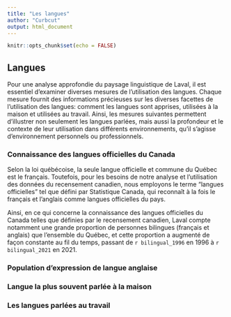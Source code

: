 ```yaml
---
title: "Les langues"
author: "Curbcut"
output: html_document
---
```


```r
knitr::opts_chunk$set(echo = FALSE)
```

## Langues

Pour une analyse approfondie du paysage linguistique de Laval, il est essentiel d'examiner diverses mesures de l'utilisation des langues. Chaque mesure fournit des informations précieuses sur les diverses facettes de l'utilisation des langues: comment les langues sont apprises, utilisées à la maison et utilisées au travail. Ainsi, les mesures suivantes permettent d'illustrer non seulement les langues parlées, mais aussi la profondeur et le contexte de leur utilisation dans différents environnements, qu'il s'agisse d'environnement personnels ou professionnels.

### Connaissance des langues officielles du Canada

Selon la loi québécoise, la seule langue officielle et commune du Québec est le français. Toutefois, pour les besoins de notre analyse et l'utilisation des données du recensement canadien, nous employons le terme "langues officielles" tel que défini par Statistique Canada, qui reconnaît à la fois le français et l'anglais comme langues officielles du pays.

Ainsi, en ce qui concerne la connaissance des langues officielles du Canada telles que définies par le recensement canadien, Laval compte notamment une grande proportion de personnes bilingues (français et anglais) que l'ensemble du Québec, et cette proportion a augmenté de façon constante au fil du temps, passant de `r bilingual_1996` en 1996 à `r bilingual_2021` en 2021.

### Population d'expression de langue anglaise

### Langue la plus souvent parlée à la maison

### Les langues parlées au travail